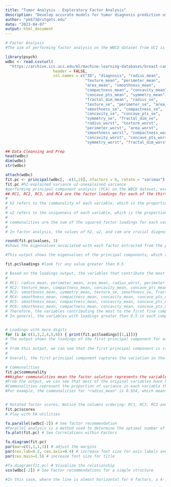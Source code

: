 ```yaml
---
title: "Tumor Analysis - Exploratory Factor Analysis"
description: "Develop accurate models for tumor diagnosis prediction using comprehensive analysis of Wisconsin Breast Cancer Diagnostic (WBCD) dataset including feature selection, classification models, visualization, outlier identification, imbalanced data management, performance evaluation, and generalization approaches. Increased model accuracy and precision with PCA for dimensionality reduction and K-means clustering for feature extraction"
author: "pk673@rutgets.edu"
date: "2023-04-07"
output: html_document
---
```

```r
# Factor Analysis
#The aim of performing factor analysis on the WBCD dataset from UCI is to identify underlying factors that explain the correlations among the variables in the dataset. The WBCD dataset contains information about the characteristics of different cell nuclei from fine needle aspirates of breast mass. The dataset includes a large number of variables, such as radius, texture, perimeter, area, smoothness, compactness, concavity, symmetry, fractal dimension, and diagnosis. Factor analysis can help identify the underlying factors driving the relationships among these variables. This can provide insights into the factors that contribute to breast cancer diagnosis and help develop more accurate diagnostic models. Additionally, factor analysis can help simplify the dataset by identifying the variables most strongly associated with the underlying factors, making it easier to analyze the data. Finally, factor analysis can help identify outliers or unusual patterns in the data that may indicate errors or other issues with the dataset. Overall, factor analysis aims to better understand the complex relationships among the variables in the WBCD dataset.

library(psych)
wdbc <- read.csv(url(
  "https://archive.ics.uci.edu/ml/machine-learning-databases/breast-cancer-wisconsin/wdbc.data"),
                     header = FALSE,
                     col.names = c("ID", "diagnosis", "radius_mean", 
                                   "texture_mean", "perimeter_mean", 
                                   "area_mean", "smoothness_mean", 
                                   "compactness_mean", "concavity_mean", 
                                   "concave_pts_mean", "symmetry_mean", 
                                   "fractal_dim_mean", "radius_se", 
                                   "texture_se", "perimeter_se", "area_se", 
                                   "smoothness_se", "compactness_se", 
                                   "concavity_se", "concave_pts_se", 
                                   "symmetry_se", "fractal_dim_se", 
                                   "radius_worst", "texture_worst", 
                                   "perimeter_worst", "area_worst", 
                                   "smoothness_worst", "compactness_worst", 
                                   "concavity_worst", "concave_pts_worst", 
                                   "symmetry_worst", "fractal_dim_worst"))

## Data Cleansing and Prep
head(wdbc)
dim(wdbc)
str(wdbc)

attach(wdbc)
fit.pc <- principal(wdbc[, -c(1,2)], nfactors = 6, rotate = "varimax")
fit.pc #h2-explained variance u2-unexplained variance
#performing principal component analysis (PCA) on the WBCD dataset, excluding the second column which contains the diagnosis of each sample.
## RC1, RC2, RC3, and RC4 are the factor loadings for each of the thirteen variables (columns) in the dataset.
# 
# h2 refers to the communality of each variable, which is the proportion of its variance explained by the extracted factors.
# 
# u2 refers to the uniqueness of each variable, which is the proportion of its variance not explained by the extracted factors.
# 
# communalities are the sum of the squared factor loadings for each variable plus the uniqueness. In other words, com represents the entire proportion of variance in each variable that can be explained by the extracted components and uniqueness.
# 
# In factor analysis, the values of h2, u2, and com are crucial diagnostic metrics since they provide information regarding the goodness-of-fit of the extracted factors. A greater value of h2 suggests that the factor analysis can explain a greater proportion of the variance in the variable, whereas a smaller value of u2 shows that there is less unexplained variance in the variable. A high value of com suggests that the factor analysis fits the data better overall.

round(fit.pc$values, 3)
#shows the eigenvalues associated with each factor extracted from the principal component analysis. Eigenvalues represent the amount of variance in the original data that is explained by each factor.

#This output shows the eigenvalues of the principal components, which represent the amount of variance in the data explained by each principal component. The first principal component explains the most variance in the data, followed by the second, third, and so on. The eigenvalues can be used to determine how many principal components should be retained in the analysis, with a commonly used criterion being to retain principal components with eigenvalues greater than 1. In this case, we can see that the first 10 principal components have eigenvalues greater than 1, suggesting that they are all potentially useful for summarizing the variation in the data.

fit.pc$loadings #look fir any value greater than 0.5 

# Based on the loadings output, the variables that contribute the most to each of the 6 components (RC1, RC2, RC3, RC4, RC5, and RC6) are as follows:
# 
# RC1: radius_mean, perimeter_mean, area_mean, radius_worst, perimeter_worst, area_worst
# RC2: texture_mean, compactness_mean, concavity_mean, concave_pts_mean, fractal_dim_mean, texture_se, compactness_se, concavity_se, concave_pts_se, fractal_dim_se, compactness_worst, concavity_worst, concave_pts_worst, fractal_dim_worst
# RC3: smoothness_mean, symmetry_mean, texture_se, smoothness_se, fractal_dim_se, symmetry_worst
# RC4: smoothness_mean, compactness_mean, concavity_mean, concave_pts_mean, smoothness_se
# RC5: smoothness_mean, compactness_mean, concavity_mean, concave_pts_mean, symmetry_mean
# RC6: smoothness_mean, compactness_mean, concavity_mean, concave_pts_mean, texture_worst, compactness_worst, concavity_worst, concave_pts_worst, fractal_dim_worst
# Therefore, the variables contributing the most to the first five components are quite varied, while the sixth component is mostly characterized by texture-related variables and measures of irregularity in cell shape.
# In general, the variables with loadings greater than 0.5 in each component are considered to be the most significant contributors to that component.


# Loadings with more digits
for (i in c(1,3,2,4,5,6)) { print(fit.pc$loadings[[1,i]])}
# The output shows the loadings of the first principal component for each of the 11 variables, with more digits than the previous output. Loadings represent the correlation between each variable and the principal component, with higher absolute values indicating a stronger relationship. Here are some observations based on the updated loadings:
# 
# From this output, we can see that the first principal component is strongly positively correlated with the first variable (radius_mean) and moderately positively correlated with the fifth variable (area_mean). The first principal component is negatively correlated with variables 8 and 9 (fractal_dimension_mean and texture_se) to a moderate extent, and weakly negatively correlated with variables 3, 6, 10, and 11.
# 
# Overall, the first principal component captures the variation in the dataset related to the size and shape of the cell nuclei (as measured by variables 1 and 5) and inversely related to the texture and fractal dimension of the cell (as measured by variables 8 and 9).

# Communalities
fit.pc$communality
##Higher communalities mean the factor solution represents the variable well. 
#From the output, we can see that most of the original variables have high communality values (close to 1), indicating that they are well-represented by the principal components. This suggests that the principal components capture the majority of the variation in the original data.
#Communalities represent the proportion of variance in each variable that can be explained by all the other variables included in the analysis.
#For example, the communalities for "radius_mean" is 0.954, which means that 95.4% of the variance in "radius_mean" can be explained by all the other variables included in the principal component analysis (PCA).


# Rotated factor scores, Notice the columns ordering: RC1, RC3, RC2 and RC4
fit.pc$scores
# Play with FA utilities

fa.parallel(wdbc[-2]) # See factor recommendation
#Parallel analysis is a method used to determine the optimal number of factors or components in a factor analysis. It compares the eigenvalues of the actual data to the eigenvalues of randomly generated data with the same sample size and number of variables. Based on the output you provided, it seems that the parallel analysis suggests that the number of factors in the data is 6 and the number of components is 5. This means that the data is likely best represented by 6 underlying factors or dimensions, and that a factor analysis with 5 components is appropriate for summarizing the data.
fa.plot(fit.pc) # See Correlations within Factors

fa.diagram(fit.pc)
par(mar=c(1,1,1,1)) # adjust the margins
par(cex.lab=0.2, cex.axis=0.4) # increase font size for axis labels and tick marks
par(cex.main=1.5) # increase font size for title

#fa.diagram(fit.pc) # Visualize the relationship
vss(wdbc[-2]) # See Factor recommendations for a simple structure

#In this case, where the line is almost horizontal for 4 factors, a 4-factor model is likely to be a good fit for the data, and further increasing the number of factors may not be meaningful or valuable.


```
